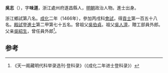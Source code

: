'''吳志'''（{{bd|1438年||？}}），字'''味道'''，浙江處州府遂昌縣人，[[明朝|明朝]]政治人物。進士出身。

浙江鄉試第八名。[[成化|成化]]二年（1466年），參加丙戌科[[會試|會試]]，得[[貢士|貢士]]第一百五十八名。[[殿試|殿試]]登[[進士|進士]]第二甲第七十五名。曾祖父[[吳伯貞|吳伯貞]]。祖父[[吳人濟|吳人濟]]，贈工部員外郎。父亲[[吳紹生|吳紹生]]，曾任員外郎<ref>《天一阁藏明代科举录选刊·登科录》（《成化二年进士登科录》）</ref>。

==参考==
{{reflist}}
{{明朝人物小作品}}
{{成化二年丙戌科殿試金榜}}